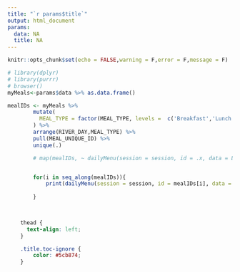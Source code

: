 ```yaml
---
title: "`r params$title`"
output: html_document
params:
  data: NA
  title: NA
---
```


```r
knitr::opts_chunk$set(echo = FALSE,warning = F,error = F,message = F)

```


<!--html_preserve-->

```r
# library(dplyr)
# library(purrr)
# browser()
myMeals<-params$data %>% as.data.frame()

mealIDs <- myMeals %>%
        mutate(
          MEAL_TYPE = factor(MEAL_TYPE, levels =  c('Breakfast','Lunch','Dinner','Appetizer','Dessert','Cocktail', 'Snack'))
        ) %>%
        arrange(RIVER_DAY,MEAL_TYPE) %>%
        pull(MEAL_UNIQUE_ID) %>%
        unique(.)

        # map(mealIDs, ~ dailyMenu(session = session, id = .x, data = LOCAL))


        for(i in seq_along(mealIDs)){
            print(dailyMenu(session = session, id = mealIDs[i], data = LOCAL))
            
        }

 
```

<!--/html_preserve-->


```css

    thead {
      text-align: left;
    }

    .title.toc-ignore {
        color: #5cb874; 
    }

```







